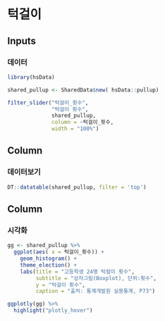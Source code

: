 
턱걸이 {data-icon="fa-car-alt"}
=====================================  

Inputs {.sidebar}
-------------------------------------

### 데이터


```r
library(hsData)

shared_pullup <- SharedData$new( hsData::pullup)

filter_slider("턱걸이_횟수", 
              "턱걸이 횟수", 
              shared_pullup, 
              column = ~턱걸이_횟수, 
              width = "100%")

```


Column {data-width=300}
-------------------------------------

### 데이터보기

```r

DT::datatable(shared_pullup, filter = 'top')

```

Column {data-width=500}
-------------------------------------
   
### 시각화

```r

gg <- shared_pullup %>% 
  ggplot(aes( x = 턱걸이_횟수)) +
    geom_histogram() +
    theme_election() +
    labs(title = "고등학생 24명 턱컬이 횟수",
         subtitle = "상자그림(Boxplot), 단위:횟수",
         y = "턱걸이 횟수",
         caption = "출처: 통계개발원 실용통계, P73") 

ggplotly(gg) %>% 
  highlight("plotly_hover")

```   

